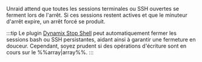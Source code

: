Unraid attend que toutes les sessions terminales ou SSH ouvertes se ferment lors de l'arrêt. Si ces sessions restent actives et que le minuteur d'arrêt expire, un arrêt forcé se produit.

:::tip
Le plugin [Dynamix Stop Shell](https://unraid.net/community/apps/c/tools-system/p2?srsltid=AfmBOoqBXyDNfHxRDCL7Fv9Gcfz8-8CdHmiJSX16PRZpZLLzgQtw2mVk#:~:text=the%20given%20interval.-,Dynamix%20Stop%20Shell,-Dynamix%20Repository) peut automatiquement fermer les sessions bash ou SSH persistantes, aidant ainsi à garantir une fermeture en douceur. Cependant, soyez prudent si des opérations d'écriture sont en cours sur le %%array|array%%.
:::
